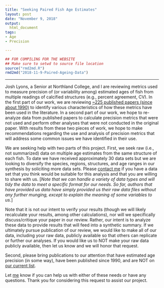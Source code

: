 ```yaml
---
title: "Seeking Paired Fish Age Estimates"
layout: post
date: "November 9, 2018"
output:
  html_document
tags:
- Age
- Precision

---
```

```r
## FOR COMPILING FOR THE WEBSITE
## Make sure to setwd to source file location
source("rmd2md.R")
rmd2md("2018-11-9-Paired-Ageing-Data")
```

----

Josh Lyons, a Senior at Northland College, and I are reviewing metrics used to measure precision of (or variability among) estimated ages of fish from multiple readings of calcified structures (e.g., percent agreement, CV). In the first part of our work, we are reviewing [~225 published papers (since about 1990)](https://github.com/droglenc/AgePrecision/blob/master/docs/LitReview_List.pdf) to identify various characteristics of how these metrics have been used in the literature. In a second part of our work, we hope to re-analyze data from published papers to calculate precision metrics that were not used and perform other analyses that were not conducted in the original paper. With results from these two pieces of work, we hope to make recommendations regarding the use and analysis of precision metrics that will address some common issues we have identified in their use.

We are seeking help with two parts of this project. First, we seek raw (i.e., not summarized) data on multiple age estimates from the same structure of each fish. To date we have received approximately 30 data sets but we are looking to diversify the species, regions, structures, and age ranges in our synthesis by soliciting more data sets. Please [contact me](mailto:derek@derekogle.com) if you have a data set that you think would be suitable for this analysis and that you are willing to share with us. [*Note that we can handle a variety of data types and will tidy the data to meet a specific format for our needs. So far, authors that have provided us data have simply provided us their raw data files without any further munging, except to explain the meaning of some variables to us.*]

Note that it is not our intent to verify your results (though we will likely recalculate your results, among other calculations), nor will we specifically discuss/critique your paper in our review. Rather, our intent is to analyze these data to provide results that will feed into a synthetic summary. If we ultimately pursue publication of our review, we would like to make all of our data, including your raw data, publicly available so that others can replicate or further our analyses. If you would like us to NOT make your raw data publicly available, then let us know and we will honor that request.

Second, please bring publications to our attention that have estimated age precision (in some way), have been published since 1990, and are NOT on [our current list](https://github.com/droglenc/AgePrecision/blob/master/docs/LitReview_List.pdf).

Let [me](mailto:derek@derekogle.com) know if you can help us with either of these needs or have any questions. Thank you for considering this request to assist our project.
